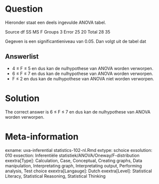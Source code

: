 Question
========

Hieronder staat een deels ingevulde ANOVA tabel.

Source df SS MS F
Groups 3
Error 25 20
Total 28 35

Gegeven is een significantieniveau van 0.05. Dan volgt uit de tabel dat 

Answerlist
----------
* 4 &le; F &le; 5 en dus kan de nulhypothese van ANOVA worden verworpen.
* 6 &le; F &le; 7 en dus kan de nulhypothese van ANOVA worden verworpen.
* F &le; 2 en dus kan de nulhypothese van ANOVA niet worden verworpen.

Solution
========

The correct answer is  6 &le; F &le; 7 en dus kan de nulhypothese van ANOVA worden verworpen. 

Meta-information
================
exname: uva-inferential statistics-102-nl.Rmd 
extype: schoice 
exsolution: 010 
exsection: Inferentiële statistiek/ANOVA/Oneway/F-distribution
exextra[Type]: Calculation, Case, Conceptual, Creating graphs, Data manipulation, Interpretating graph, Interpretating output, Performing analysis, Test choice 
exextra[Langauge]: Dutch 
exextra[Level]: Statistical Literacy, Statistical Reasoning, Statistical Thinking 

